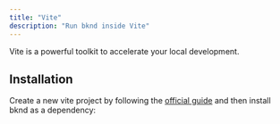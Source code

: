 ```yaml
---
title: "Vite"
description: "Run bknd inside Vite"
---
```


Vite is a powerful toolkit to accelerate your local development.

## Installation

Create a new vite project by following the [official guide](https://vite.dev/guide/#scaffolding-your-first-vite-project)
and then install bknd as a dependency:
